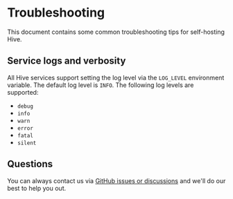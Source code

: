 # Troubleshooting

This document contains some common troubleshooting tips for self-hosting Hive.

## Service logs and verbosity

All Hive services support setting the log level via the `LOG_LEVEL` environment variable. The
default log level is `INFO`. The following log levels are supported:

- `debug`
- `info`
- `warn`
- `error`
- `fatal`
- `silent`

## Questions

You can always contact us via
[GitHub issues or discussions](https://github.com/graphql-hive/platform/issues) and we'll do our
best to help you out.
